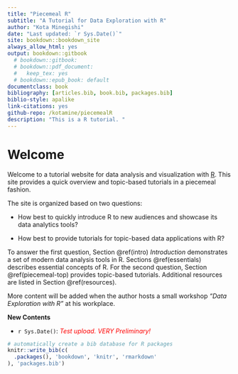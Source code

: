 ```yaml
--- 
title: "Piecemeal R"
subtitle: "A Tutorial for Data Exploration with R"
author: "Kota Minegishi"
date: "Last updated: `r Sys.Date()`"
site: bookdown::bookdown_site
always_allow_html: yes
output: bookdown::gitbook
  # bookdown::gitbook:
  # bookdown::pdf_document:
  #   keep_tex: yes
  # bookdown::epub_book: default
documentclass: book
bibliography: [articles.bib, book.bib, packages.bib]
biblio-style: apalike
link-citations: yes
github-repo: /kotamine/piecemealR
description: "This is a R tutorial. "
---
```


# Welcome {-}

Welcome to a tutorial website for data analysis and visualization with [R](https://www.r-project.org/). This site provides a quick overview and topic-based tutorials in a piecemeal fashion. 

The site is organized based on two questions: 

* How best to quickly introduce R to new audiences and showcase its data analytics tools? 

* How best to provide tutorials for topic-based data applications with R? 


To answer the first question, Section \@ref(intro) *Introduction* demonstrates a set of modern data analysis tools in R. Sections  \@ref(essentials) describes essential concepts of R. For the second question, Section \@ref(piecemeal-top) provides topic-based tutorials. Additional resources are listed in Section \@ref(resources).   

More content will be added when the author hosts a small workshop  _"Data Exploration with R"_  at his workplace.     


__New Contents__

* `r Sys.Date()`: <span style="color:red">*Test upload. VERY Preliminary!*</span>








```r
# automatically create a bib database for R packages
knitr::write_bib(c(
  .packages(), 'bookdown', 'knitr', 'rmarkdown'
), 'packages.bib')
```
